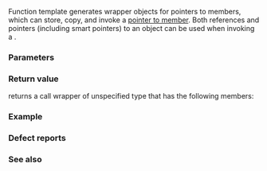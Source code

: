 {{cpp/title|mem_fn}}
{{cpp/utility/functional/navbar}}
{{ddcl|header=functional|since=c++11|notes={{mark constexpr since c++20}}|1=
template&lt; class M, class T &gt;
/* unspecified */ mem_fn( M T::* pm ) noexcept;
}}

Function template {{tt|std::mem_fn}} generates wrapper objects for pointers to members, which can store, copy, and invoke a [[cpp/language/pointer#Pointers to members|pointer to member]]. Both references and pointers (including smart pointers) to an object can be used when invoking a {{tt|std::mem_fn}}.

===Parameters===
{{par begin}}
{{par|pm|pointer to member that will be wrapped}}
{{par end}}

===Return value===
{{tt|std::mem_fn}} returns a call wrapper {{c|fn}} of unspecified type that has the following members:

{{member|{{small|std::mem_fn}} ''return type''|2=
{{rrev|until=c++20|
===Member types===
{{dsc begin}}
{{dsc hitem|type|definition}}
{{dsc|{{tt|result_type}}{{mark deprecated c++17}}|the return type of {{c|pm}} if {{c|pm}} is a pointer to member function, not defined for pointer to member object}}
{{dsc|{{tt|argument_type}}{{mark deprecated c++17}}|{{tt|T*}}, possibly cv-qualified, if {{c|pm}} is a pointer to member function taking no arguments}}
{{dsc|{{tt|first_argument_type}}{{mark deprecated c++17}}|{{tt|T*}} if {{c|pm}} is a pointer to member function taking one argument}}
{{dsc|{{tt|second_argument_type}}{{mark deprecated c++17}}|{{tt|T1}} if {{c|pm}} is a pointer to member function taking one argument of type {{tt|T1}}}}
{{dsc end}}
}}

===Member function===
{{dcl begin}}
{{dcla|constexpr=c++20|1=
template&lt; class... Args &gt;
/* see below */ operator()(Args&amp;&amp;... args) /* cvref-qualifiers */
    noexcept(/* see below */);
}}

{{dcl end}}

The expression {{c|fn(args)}} is equivalent to {{box|{{rlpi|/|INVOKE}}{{c/core|(pmd, args)}}}}, where {{c|pmd}} is the {{named req|Callable}} object held by {{c|fn}}, it is of type {{tt|M T::*}} and is direct-non-list-initialized with {{c|pm}}.

Thus, the return type of {{c/core|operator()}} is {{c/core|std::result_of&lt;decltype(pm)(Args&amp;&amp;...)&gt;::type}} {{rev inl|since=c++17|or equivalently {{c/core|std::invoke_result_t&lt;decltype(pm), Args&amp;&amp;...&gt;}}, and the value in {{c/core|noexcept}} specifier is equal to {{c|std::is_nothrow_invocable_v&lt;decltype(pm), Args&amp;&amp;...&gt;)}}}}.

Each argument in {{c|args}} is perfectly forwarded, as if by {{c|std::forward&lt;Args&gt;(args)...}}.
}}

===Example===
{{example
|Use {{tt|std::mem_fn}} to store and execute a member function and a member object:
|code=
#include &lt;functional&gt;
#include &lt;iostream&gt;
#include &lt;memory&gt;

struct Foo
{
    void display_greeting()
    {
        std::cout &lt;&lt; "Hello, world.\n";
    }
    
    void display_number(int i)
    {
        std::cout &lt;&lt; "number: " &lt;&lt; i &lt;&lt; '\n';
    }
    
    int add_xy(int x, int y)
    {
        return data + x + y;
    }
    
    template&lt;typename... Args&gt; int add_many(Args... args)
    {
        return data + (args + ...);
    }
    
    auto add_them(auto... args) // C++20 required
    {
        return data + (args + ...);
    }
    
    int data = 7;
};

int main()
{
    auto f = Foo{};
    
    auto greet = std::mem_fn(&amp;Foo::display_greeting);
    greet(f);
    
    auto print_num = std::mem_fn(&amp;Foo::display_number);
    print_num(f, 42);
    
    auto access_data = std::mem_fn(&amp;Foo::data);
    std::cout &lt;&lt; "data: " &lt;&lt; access_data(f) &lt;&lt; '\n';
    
    auto add_xy = std::mem_fn(&amp;Foo::add_xy);
    std::cout &lt;&lt; "add_xy: " &lt;&lt; add_xy(f, 1, 2) &lt;&lt; '\n';
    
    auto u = std::make_unique&lt;Foo&gt;();
    std::cout &lt;&lt; "access_data(u): " &lt;&lt; access_data(u) &lt;&lt; '\n';
    std::cout &lt;&lt; "add_xy(u, 1, 2): " &lt;&lt; add_xy(u, 1, 2) &lt;&lt; '\n';
    
    auto add_many = std::mem_fn(&amp;Foo::add_many&lt;short, int, long&gt;);
    std::cout &lt;&lt; "add_many(u, ...): " &lt;&lt; add_many(u, 1, 2, 3) &lt;&lt; '\n';

    auto add_them = std::mem_fn(&amp;Foo::add_them&lt;short, int, float, double&gt;);
    std::cout &lt;&lt; "add_them(u, ...): " &lt;&lt; add_them(u, 5, 7, 10.0f, 13.0) &lt;&lt; '\n';
}
|output=
Hello, world.
number: 42
data: 7
add_xy: 10
access_data(u): 7
add_xy(u, 1, 2): 10
add_many(u, ...): 13
add_them(u, ...): 42
}}

=== Defect reports===
{{dr list begin}}
{{dr list item|wg=lwg|std=C++11|dr=2048|before=unnecessary overloads provided|after=removed}}
{{dr list item|wg=lwg|std=C++11|dr=2489|before={{c/core|noexcept}} not required|after=required}}
{{dr list end}}

===See also===
{{dsc begin}}
{{dsc inc|cpp/utility/functional/dsc function}}
{{dsc inc|cpp/utility/functional/dsc move_only_function}}
{{dsc inc|cpp/utility/functional/dsc bind}}
{{dsc end}}

{{langlinks|de|es|fr|it|ja|pt|ru|zh}}